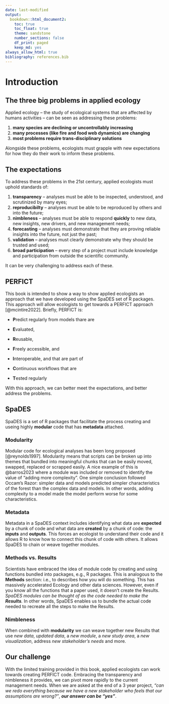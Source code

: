 ```yaml
---
date: last-modified
output:
  bookdown::html_document2:
    toc: true
    toc_float: true
    theme: sandstone
    number_sections: false
    df_print: paged
    keep_md: yes
always_allow_html: true
bibliography: references.bib
---
```


# Introduction {.unnumbered}

## The three big problems in applied ecology

Applied ecology -- the study of ecological systems that are affected by
humans activities -- can be seen as addressing these problems:

1.  **many species are declining or uncontrollably increasing**
2.  **many processes (like fire and food web dynamics) are changing**
3.  **most problems require trans-disciplinary solutions**

Alongside these problems, ecologists must grapple with new expectations
for how they do their work to inform these problems.

## The expectations

To address these problems in the 21st century, applied ecologists must
uphold standards of:

1.  **transparency** -- analyses must be able to be inspected,
    understood, and scrutinized by many eyes;
2.  **reproducibilty** -- analyses must be able to be reproduced by
    others and into the future;
3.  **nimbleness** -- analyses must be able to respond **quickly** to
    new data, new insights, new drivers, and new management needs;
4.  **forecasting** -- analyses must demonstrate that they are proving
    reliable insights into the future, not just the past;
5.  **validation** -- analyses must clearly demonstrate why they should
    be trusted and used;
6.  **broad participation** -- every step of a project must include
    knowledge and participation from outside the scientific community.

It can be very challenging to address each of these.

## PERFICT

This book is intended to show a way to show applied ecologists an
approach that we have developed using the SpaDES set of R packages. This
approach will allow ecologists to get towards a PERFICT approach
[@mcintire2022]. Briefly, PERFICT is:

-   **P**redict regularly from models thare are

-   **E**valuated,

-   **R**eusable,

-   **F**reely accessible, and

-   **I**nteroperable, and that are part of

-   **C**ontinuous workflows that are

-   **T**ested regularly

With this approach, we can better meet the expectations, and better
address the problems.

## SpaDES

SpaDES is a set of R packages that facilitate the process creating and
useing highly **modular** code that has **metadata** attached.

### Modularity

Modular code for ecological analyses has been long proposed
[@reynolds1997]. Modularity means that scripts can be broken up into
themes that bundled into meaningful chunks that can be easily moved,
swapped, replaced or scrapped easily. A nice example of this is
@barros2023 where a module was included or removed to identify the value
of "adding more complexity". One simple conclusion followed Occam's
Razor: simpler data and models predicted simpler characteristics of the
forest than the complex data and models. In other words, adding
complexity to a model made the model perform worse for some
characteristics.

### Metadata

Metadata in a SpaDES context includes identifying what data are
**expected** by a chunk of code and what data are **created** by a chunk
of code: the **inputs** and **outputs**. This forces an ecologist to
understand their code and it allows R to know how to connect this chunk
of code with others. It allows SpaDES to chain or weave together
modules.

### Methods vs. Results

Scientists have embraced the idea of module code by creating and using
functions bundled into packages, e.g., R packages. This is analogous to
the **Methods** section: i.e., to describes how you will do something.
This has massively accelerated Ecology and other data sciences. However,
even if you know all the functions that a paper used, it doesn't create
the Results. *SpaDES modules can be thought of as the code needed to
make the **Results**.* In other words, SpaDES enables us to bundle the
actual code needed to recreate all the steps to make the Results.

### Nimbleness

When combined with **modularity** we can weave together new Results that
use *new data*, *updated data*, a *new module*, a *new study area*, a
*new visualization*, address *new stakeholder's needs* and more.

## Our challenge

With the limited training provided in this book, applied ecologists can
work towards creating PERFICT code. Embracing the transparency and
nimbleness it provides, we can pivot more rapidly to the current
management needs. When we are asked at the end of a 3 year project,
*"can we redo everything because we have a new stakeholder who feels
that our assumptions are wrong?"*, ***our answer can be "yes"***.
